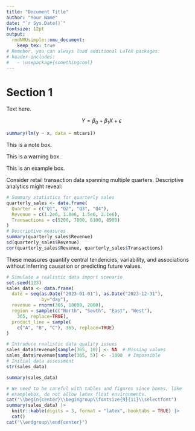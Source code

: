 ```yaml
---
title: "Document Title"
author: "Your Name"
date: "`r Sys.Date()`"
fontsize: 12pt
output: 
  rmdNMUsimple::nmu_document:
    keep_tex: true
# Remeber, you can always load additional LaTeX packages:
# header-includes:
#   - \usepackage{somethingcool}
---
```


# Section 1

Text here.

$$ Y = \beta_0 + \beta_1 X + \epsilon $$

```r
summary(lm(y ~ x, data = mtcars))
```


::: {.notebox}
This is a note box.
:::

::: {.warningbox name="DANGER"}
This is a warning box.
:::

::: {.examplebox}
This is an example box.
:::

:::{.examplebox name="Descriptive Analytics in Practice"}
Consider retail transaction data spanning multiple quarters. Descriptive analytics might reveal:
```r
# Summary statistics for quarterly sales
quarterly_sales <- data.frame(
  Quarter = c("Q1", "Q2", "Q3", "Q4"),
  Revenue = c(1.2e6, 1.8e6, 1.5e6, 2.1e6),
  Transactions = c(5200, 7800, 6100, 8900)
)
# Descriptive measures
summary(quarterly_sales$Revenue)
sd(quarterly_sales$Revenue)
cor(quarterly_sales$Revenue, quarterly_sales$Transactions)
```
These measures quantify central tendencies, variability, and associations without inferring causation or predicting future values.
:::

:::{.examplebox name="Data Import and Initial Assessment"}
```r
# Simulate a realistic data import scenario
set.seed(123)
sales_data <- data.frame(
  date = seq(as.Date("2023-01-01"), as.Date("2023-12-31"),
             by="day"),
  revenue = rnorm(365, 10000, 2000),
  region = sample(c("North", "South", "East", "West"),
    365, replace=TRUE),
  product_line = sample(
    c("A", "B", "C"), 365, replace=TRUE)
)

# Introduce realistic data quality issues
sales_data$revenue[sample(365, 10)] <- NA  # Missing values
sales_data$revenue[sample(365, 5)] <- -1000  # Impossible
# Initial data assessment
str(sales_data)
```
```r
summary(sales_data)
```
```r
# We need to be careful with tables and figures since boxes, like
# examplebox, do not allow latex float environments.
cat("\\begin{center}\\begingroup\\fontsize{9}{11}\\selectfont")
summary(sales_data) |>
  knitr::kable(digits = 3, format = "latex", booktabs = TRUE) |>
  cat()
cat("\\endgroup\\end{center}")
```
:::
